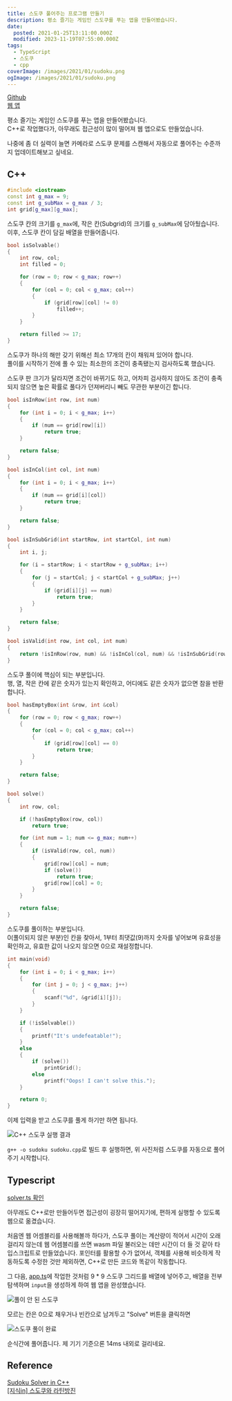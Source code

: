 ```yaml
---
title: 스도쿠 풀어주는 프로그램 만들기
description: 평소 즐기는 게임인 스도쿠를 푸는 앱을 만들어봤습니다.
date:
  posted: 2021-01-25T13:11:00.000Z
  modified: 2023-11-19T07:55:00.000Z
tags:
  - TypeScript
  - 스도쿠
  - cpp
coverImage: /images/2021/01/sudoku.png
ogImage: /images/2021/01/sudoku.png
---
```


[Github](https://github.com/marshallku/Sudoku-Solver)  
[웹 앱](/sudo-ku/)

평소 즐기는 게임인 스도쿠를 푸는 앱을 만들어봤습니다.  
C++로 작업했다가, 아무래도 접근성이 많이 떨어져 웹 앱으로도 만들었습니다.

나중에 좀 더 실력이 늘면 카메라로 스도쿠 문제를 스캔해서 자동으로 풀어주는 수준까지 업데이트해보고 싶네요.

## C++

```cpp
#include <iostream>
const int g_max = 9;
const int g_subMax = g_max / 3;
int grid[g_max][g_max];
```

스도쿠 칸의 크기를 `g_max`에, 작은 칸(Subgrid)의 크기를 `g_subMax`에 담아뒀습니다.  
이후, 스도쿠 칸이 담길 배열을 만들어줍니다.

```cpp
bool isSolvable()
{
    int row, col;
    int filled = 0;

    for (row = 0; row < g_max; row++)
    {
        for (col = 0; col < g_max; col++)
        {
            if (grid[row][col] != 0)
                filled++;
        }
    }

    return filled >= 17;
}
```

스도쿠가 하나의 해만 갖기 위해선 최소 17개의 칸이 채워져 있어야 합니다.  
풀이를 시작하기 전에 풀 수 있는 최소한의 조건이 충족됐는지 검사하도록 했습니다.

스도쿠 판 크기가 달라지면 조건이 바뀌기도 하고, 어차피 검사하지 않아도 조건이 충족되지 않으면 높은 확률로 풀다가 던져버리니 빼도 무관한 부분이긴 합니다.

```cpp
bool isInRow(int row, int num)
{
    for (int i = 0; i < g_max; i++)
    {
        if (num == grid[row][i])
            return true;
    }

    return false;
}

bool isInCol(int col, int num)
{
    for (int i = 0; i < g_max; i++)
    {
        if (num == grid[i][col])
            return true;
    }

    return false;
}

bool isInSubGrid(int startRow, int startCol, int num)
{
    int i, j;

    for (i = startRow; i < startRow + g_subMax; i++)
    {
        for (j = startCol; j < startCol + g_subMax; j++)
        {
            if (grid[i][j] == num)
                return true;
        }
    }

    return false;
}

bool isValid(int row, int col, int num)
{
    return !isInRow(row, num) && !isInCol(col, num) && !isInSubGrid(row - row % g_subMax, col - col % g_subMax, num);
}
```

스도쿠 풀이에 핵심이 되는 부분입니다.  
행, 열, 작은 칸에 같은 숫자가 있는지 확인하고, 어디에도 같은 숫자가 없으면 참을 반환합니다.

```cpp
bool hasEmptyBox(int &row, int &col)
{
    for (row = 0; row < g_max; row++)
    {
        for (col = 0; col < g_max; col++)
        {
            if (grid[row][col] == 0)
                return true;
        }
    }

    return false;
}

bool solve()
{
    int row, col;

    if (!hasEmptyBox(row, col))
        return true;

    for (int num = 1; num <= g_max; num++)
    {
        if (isValid(row, col, num))
        {
            grid[row][col] = num;
            if (solve())
                return true;
            grid[row][col] = 0;
        }
    }

    return false;
}
```

스도쿠를 풀이하는 부분입니다.  
0(풀이되지 않은 부분)인 칸을 찾아서, 1부터 최댓값(9)까지 숫자를 넣어보며 유효성을 확인하고, 유효한 값이 나오지 않으면 0으로 재설정합니다.

```cpp
int main(void)
{
    for (int i = 0; i < g_max; i++)
    {
        for (int j = 0; j < g_max; j++)
        {
            scanf("%d", &grid[i][j]);
        }
    }

    if (!isSolvable())
    {
        printf("It's undefeatable!");
    }
    else
    {
        if (solve())
            printGrid();
        else
            printf("Oops! I can't solve this.");
    }

    return 0;
}
```

이제 입력을 받고 스도쿠를 풀게 하기만 하면 됩니다.

![C++ 스도쿠 실행 결과](/images/2021/01/sudoku-cli.png)

`g++ -o sudoku sudoku.cpp`로 빌드 후 실행하면, 위 사진처럼 스도쿠를 자동으로 풀어주기 시작합니다.

## Typescript

[solver.ts 확인](https://github.com/marshallku/Sudoku-Solver/blob/master/src/util/solver.ts)

아무래도 C++로만 만들어두면 접근성이 굉장히 떨어지기에, 편하게 실행할 수 있도록 웹으로 옮겼습니다.

처음엔 웹 어셈블리를 사용해볼까 하다가, 스도쿠 풀이는 계산량이 적어서 시간이 오래 걸리지 않는데 웹 어셈블리를 쓰면 wasm 파일 불러오는 데만 시간이 더 들 것 같아 타입스크립트로 만들었습니다. 포인터를 활용할 수가 없어서, 객체를 사용해 비슷하게 작동하도록 수정한 것만 제외하면, C++로 만든 코드와 똑같이 작동합니다.

그 다음, [app.ts](https://github.com/marshallku/Sudoku-Solver/blob/master/src/app.ts)에 작업한 것처럼 9 \* 9 스도쿠 그리드를 배열에 넣어주고, 배열을 전부 탐색하며 `input`을 생성하게 하여 웹 앱을 완성했습니다.

![풀이 안 된 스도쿠](/images/2021/01/unsolved-sudoku.png)

모르는 칸은 0으로 채우거나 빈칸으로 남겨두고 "Solve" 버튼을 클릭하면

![스도쿠 풀이 완료](/images/2021/01/solved-sudoku.png)

순식간에 풀어줍니다. 제 기기 기준으론 14ms 내외로 걸리네요.

## Reference

[Sudoku Solver in C++](https://www.tutorialspoint.com/sudoku-solver-in-cplusplus)  
[\[지식in\] 스도쿠와 라틴방진](https://youtu.be/JI0I13r7oB0)